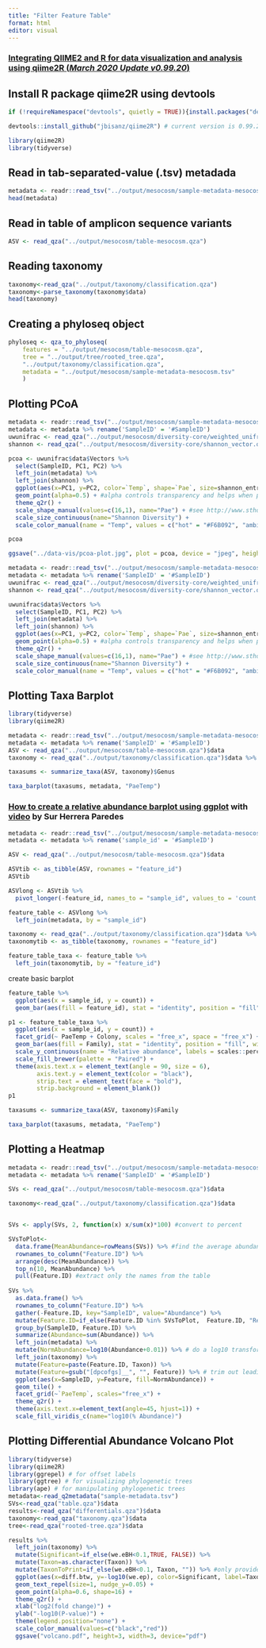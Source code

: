```yaml
---
title: "Filter Feature Table"
format: html
editor: visual
---
```


### [Integrating QIIME2 and R for data visualization and analysis using qiime2R (*March 2020 Update v0.99.20*)](https://forum.qiime2.org/t/tutorial-integrating-qiime2-and-r-for-data-visualization-and-analysis-using-qiime2r/4121/1)

## Install R package qiime2R using devtools

```r
if (!requireNamespace("devtools", quietly = TRUE)){install.packages("devtools")}

devtools::install_github("jbisanz/qiime2R") # current version is 0.99.20
```

```r
library(qiime2R)
library(tidyverse)
```

## Read in tab-separated-value (.tsv) metadada

```r
metadata <- readr::read_tsv("../output/mesocosm/sample-metadata-mesocosm.tsv")
head(metadata)
```

## Read in table of amplicon sequence variants

```r
ASV <- read_qza("../output/mesocosm/table-mesocosm.qza")
```

## Reading taxonomy

```r
taxonomy<-read_qza("../output/taxonomy/classification.qza")
taxonomy<-parse_taxonomy(taxonomy$data)
head(taxonomy)

```

## Creating a phyloseq object

```r
phyloseq <- qza_to_phyloseq(
    features = "../output/mesocosm/table-mesocosm.qza",
    tree = "../output/tree/rooted_tree.qza",
    "../output/taxonomy/classification.qza",
    metadata = "../output/mesocosm/sample-metadata-mesocosm.tsv"
    )

```

## Plotting PCoA

```r
metadata <- readr::read_tsv("../output/mesocosm/sample-metadata-mesocosm.tsv")
metadata <- metadata %>% rename('SampleID' = '#SampleID') 
uwunifrac <- read_qza("../output/mesocosm/diversity-core/weighted_unifrac_pcoa_results.qza")
shannon <- read_qza("../output/mesocosm/diversity-core/shannon_vector.qza")$data %>% rownames_to_column("SampleID") 

pcoa <- uwunifrac$data$Vectors %>%
  select(SampleID, PC1, PC2) %>%
  left_join(metadata) %>%
  left_join(shannon) %>%
  ggplot(aes(x=PC1, y=PC2, color=`Temp`, shape=`Pae`, size=shannon_entropy)) +
  geom_point(alpha=0.5) + #alpha controls transparency and helps when points are overlapping
  theme_q2r() +
  scale_shape_manual(values=c(16,1), name="Pae") + #see http://www.sthda.com/sthda/RDoc/figure/graphs/r-plot-pch-symbols-points-in-r.png for numeric shape codes
  scale_size_continuous(name="Shannon Diversity") +
  scale_color_manual(name = "Temp", values = c("hot" = "#F6B092", "ambient" = "#93E9BE"))

pcoa

ggsave("../data-vis/pcoa-plot.jpg", plot = pcoa, device = "jpeg", height = 4, width = 5)
```

```r
metadata <- readr::read_tsv("../output/mesocosm/sample-metadata-mesocosm.tsv")
metadata <- metadata %>% rename('SampleID' = '#SampleID') 
uwunifrac <- read_qza("../output/mesocosm/diversity-core/weighted_unifrac_pcoa_results.qza")
shannon <- read_qza("../output/mesocosm/diversity-core/shannon_vector.qza")$data %>% rownames_to_column("SampleID") 

uwunifrac$data$Vectors %>%
  select(SampleID, PC1, PC2) %>%
  left_join(metadata) %>%
  left_join(shannon) %>%
  ggplot(aes(x=PC1, y=PC2, color=`Temp`, shape=`Pae`, size=shannon_entropy)) +
  geom_point(alpha=0.5) + #alpha controls transparency and helps when points are overlapping
  theme_q2r() +
  scale_shape_manual(values=c(16,1), name="Pae") + #see http://www.sthda.com/sthda/RDoc/figure/graphs/r-plot-pch-symbols-points-in-r.png for numeric shape codes
  scale_size_continuous(name="Shannon Diversity") +
  scale_color_manual(name = "Temp", values = c("hot" = "#F6B092", "ambient" = "#93E9BE"))
```

## Plotting Taxa Barplot

```r
library(tidyverse)
library(qiime2R)

metadata <- readr::read_tsv("../output/mesocosm/sample-metadata-mesocosm.tsv")
metadata <- metadata %>% rename('SampleID' = '#SampleID')
ASV <- read_qza("../output/mesocosm/table-mesocosm.qza")$data
taxonomy <- read_qza("../output/taxonomy/classification.qza")$data %>% parse_taxonomy()

taxasums <- summarize_taxa(ASV, taxonomy)$Genus

taxa_barplot(taxasums, metadata, "PaeTemp")

```

### [How to create a relative abundance barplot using ggplot](https://github.com/surh/scip_barplot/blob/master/extended_example.md) with [video](https://www.youtube.com/watch?v=siIoupAnILk) by Sur Herrera Paredes

```r
metadata <- readr::read_tsv("../output/mesocosm/sample-metadata-mesocosm.tsv")
metadata <- metadata %>% rename('sample_id' = '#SampleID')

ASV <- read_qza("../output/mesocosm/table-mesocosm.qza")$data 

ASVtib <- as_tibble(ASV, rownames = "feature_id")
ASVtib
```

```r

ASVlong <- ASVtib %>% 
  pivot_longer(-feature_id, names_to = "sample_id", values_to = 'count')

```

```r
feature_table <- ASVlong %>% 
  left_join(metadata, by = "sample_id")

taxonomy <- read_qza("../output/taxonomy/classification.qza")$data %>% parse_taxonomy()
taxonomytib <- as_tibble(taxonomy, rownames = "feature_id")

feature_table_taxa <- feature_table %>% 
  left_join(taxonomytib, by = "feature_id")
```

create basic barplot

```r

feature_table %>%
  ggplot(aes(x = sample_id, y = count)) +
  geom_bar(aes(fill = feature_id), stat = "identity", position = "fill")

```


```r
p1 <- feature_table_taxa %>%
  ggplot(aes(x = sample_id, y = count)) +
  facet_grid(~ PaeTemp + Colony, scales = "free_x", space = "free_x") +
  geom_bar(aes(fill = Family), stat = "identity", position = "fill", width = 1) +
  scale_y_continuous(name = "Relative abundance", labels = scales::percent) +
  scale_fill_brewer(palette = "Paired") +
  theme(axis.text.x = element_text(angle = 90, size = 6),
        axis.text.y = element_text(color = "black"),
        strip.text = element_text(face = "bold"),
        strip.background = element_blank())
p1

```

```r

taxasums <- summarize_taxa(ASV, taxonomy)$Family

taxa_barplot(taxasums, metadata, "PaeTemp")
```

## Plotting a Heatmap

```r
metadata <- readr::read_tsv("../output/mesocosm/sample-metadata-mesocosm.tsv")
metadata <- metadata %>% rename('SampleID' = '#SampleID') 

SVs <- read_qza("../output/mesocosm/table-mesocosm.qza")$data

taxonomy<-read_qza("../output/taxonomy/classification.qza")$data


SVs <- apply(SVs, 2, function(x) x/sum(x)*100) #convert to percent

SVsToPlot<-  
  data.frame(MeanAbundance=rowMeans(SVs)) %>% #find the average abundance of a SV
  rownames_to_column("Feature.ID") %>%
  arrange(desc(MeanAbundance)) %>%
  top_n(10, MeanAbundance) %>%
  pull(Feature.ID) #extract only the names from the table
  
SVs %>%
  as.data.frame() %>%
  rownames_to_column("Feature.ID") %>%
  gather(-Feature.ID, key="SampleID", value="Abundance") %>%
  mutate(Feature.ID=if_else(Feature.ID %in% SVsToPlot,  Feature.ID, "Remainder")) %>% #flag features to be collapsed
  group_by(SampleID, Feature.ID) %>%
  summarize(Abundance=sum(Abundance)) %>%
  left_join(metadata) %>%
  mutate(NormAbundance=log10(Abundance+0.01)) %>% # do a log10 transformation after adding a 0.01% pseudocount. Could also add 1 read before transformation to percent
  left_join(taxonomy) %>%
  mutate(Feature=paste(Feature.ID, Taxon)) %>%
  mutate(Feature=gsub("[dpcofgs]__", "", Feature)) %>% # trim out leading text from taxonomy string
  ggplot(aes(x=SampleID, y=Feature, fill=NormAbundance)) +
  geom_tile() +
  facet_grid(~`PaeTemp`, scales="free_x") +
  theme_q2r() +
  theme(axis.text.x=element_text(angle=45, hjust=1)) +
  scale_fill_viridis_c(name="log10(% Abundance)")


```

## Plotting Differential Abundance Volcano Plot

```r
library(tidyverse)
library(qiime2R)
library(ggrepel) # for offset labels
library(ggtree) # for visualizing phylogenetic trees
library(ape) # for manipulating phylogenetic trees
metadata<-read_q2metadata("sample-metadata.tsv")
SVs<-read_qza("table.qza")$data
results<-read_qza("differentials.qza")$data
taxonomy<-read_qza("taxonomy.qza")$data
tree<-read_qza("rooted-tree.qza")$data
```

```r
results %>%
  left_join(taxonomy) %>%
  mutate(Significant=if_else(we.eBH<0.1,TRUE, FALSE)) %>%
  mutate(Taxon=as.character(Taxon)) %>%
  mutate(TaxonToPrint=if_else(we.eBH<0.1, Taxon, "")) %>% #only provide a label to signifcant results
  ggplot(aes(x=diff.btw, y=-log10(we.ep), color=Significant, label=TaxonToPrint)) +
  geom_text_repel(size=1, nudge_y=0.05) +
  geom_point(alpha=0.6, shape=16) +
  theme_q2r() +
  xlab("log2(fold change)") +
  ylab("-log10(P-value)") +
  theme(legend.position="none") +
  scale_color_manual(values=c("black","red"))
  ggsave("volcano.pdf", height=3, width=3, device="pdf")
```

